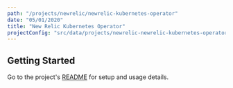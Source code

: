 ```yaml
---
path: "/projects/newrelic/newrelic-kubernetes-operator"
date: "05/01/2020"
title: "New Relic Kubernetes Operator"
projectConfig: "src/data/projects/newrelic-newrelic-kubernetes-operator.json"
---
```


## Getting Started

Go to the project's [README](https://github.com/newrelic/newrelic-kubernetes-operator#readme) for setup and usage details.





